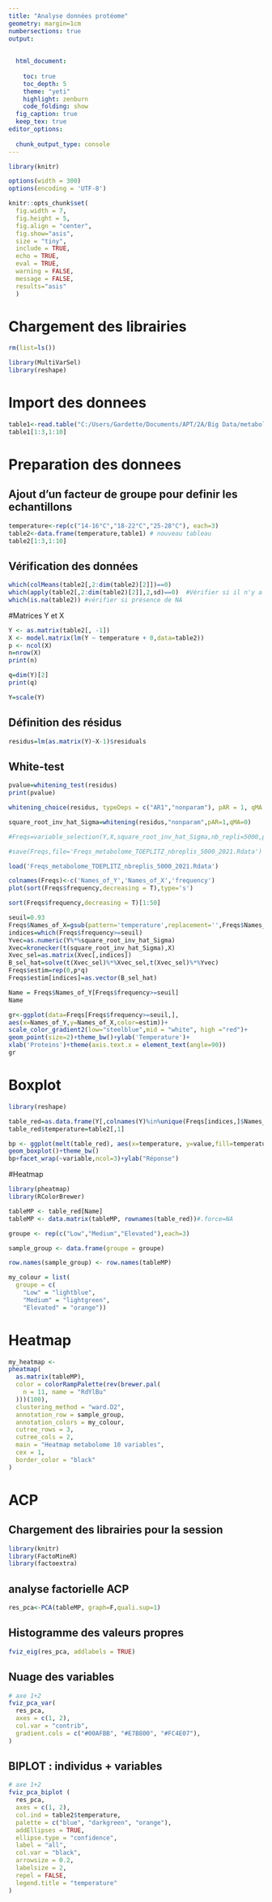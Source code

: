 ---
title: "Analyse données protéome"
geometry: margin=1cm
numbersections: true
output:
  
  
  html_document: 
    
    toc: true
    toc_depth: 5
    theme: "yeti"
    highlight: zenburn
    code_folding: show
  fig_caption: true
  keep_tex: true
editor_options: 
  
  chunk_output_type: console
---

```{r setup, include=FALSE}

library(knitr)

options(width = 300)
options(encoding = 'UTF-8')

knitr::opts_chunk$set(
  fig.width = 7,
  fig.height = 5,
  fig.align = "center",
  fig.show="asis",
  size = "tiny",
  include = TRUE,
  echo = TRUE,
  eval = TRUE,
  warning = FALSE,
  message = FALSE,
  results="asis"
  )

```

# Chargement des librairies

```{r}
rm(list=ls())

library(MultiVarSel)
library(reshape)
```

# Import des donnees

```{r}

table1<-read.table("C:/Users/Gardette/Documents/APT/2A/Big Data/metabolome/metabolome_Ath.csv", sep=";", header=T, dec=".",row.names=1)
table1[1:3,1:10]
```

# Preparation des donnees

## Ajout d'un facteur de groupe pour definir les echantillons

```{r}

temperature<-rep(c("14-16°C","18-22°C","25-28°C"), each=3)
table2<-data.frame(temperature,table1) # nouveau tableau
table2[1:3,1:10]
```


## Vérification des données

```{r}
which(colMeans(table2[,2:dim(table2)[2]])==0)
which(apply(table2[,2:dim(table2)[2]],2,sd)==0)  #Vérifier si il n'y a pas de colonne nulle
which(is.na(table2)) #vérifier si présence de NA
```

#Matrices Y et X

```{r}
Y <- as.matrix(table2[, -1])
X <- model.matrix(lm(Y ~ temperature + 0,data=table2))
p <- ncol(X)
n=nrow(X)
print(n)
```

```{r}
q=dim(Y)[2]
print(q)
```

```{r}
Y=scale(Y)
```

## Définition des résidus

```{r}
residus=lm(as.matrix(Y)~X-1)$residuals
```

## White-test
```{r}
pvalue=whitening_test(residus)
print(pvalue)
```

```{r}
whitening_choice(residus, typeDeps = c("AR1","nonparam"), pAR = 1, qMA = 0)
```

```{r}
square_root_inv_hat_Sigma=whitening(residus,"nonparam",pAR=1,qMA=0)
```

```{r}
#Freqs=variable_selection(Y,X,square_root_inv_hat_Sigma,nb_repli=5000,parallel=FALSE)
```

```{r}
#save(Freqs,file='Freqs_metabolome_TOEPLITZ_nbreplis_5000_2021.Rdata')
```

```{r}
load('Freqs_metabolome_TOEPLITZ_nbreplis_5000_2021.Rdata')
```

```{r}
colnames(Freqs)<-c('Names_of_Y','Names_of_X','frequency')
plot(sort(Freqs$frequency,decreasing = T),type='s')
```

```{r}
sort(Freqs$frequency,decreasing = T)[1:50]
```

```{r}
seuil=0.93
Freqs$Names_of_X=gsub(pattern='temperature',replacement='',Freqs$Names_of_X)
indices=which(Freqs$frequency>=seuil)
Yvec=as.numeric(Y%*%square_root_inv_hat_Sigma)
Xvec=kronecker(t(square_root_inv_hat_Sigma),X)
Xvec_sel=as.matrix(Xvec[,indices])
B_sel_hat=solve(t(Xvec_sel)%*%Xvec_sel,t(Xvec_sel)%*%Yvec)
Freqs$estim=rep(0,p*q)
Freqs$estim[indices]=as.vector(B_sel_hat)

```

```{r}
Name = Freqs$Names_of_Y[Freqs$frequency>=seuil]
Name

```


```{r}
gr<-ggplot(data=Freqs[Freqs$frequency>=seuil,],
aes(x=Names_of_Y,y=Names_of_X,color=estim))+
scale_color_gradient2(low="steelblue",mid = "white", high ="red")+
geom_point(size=2)+theme_bw()+ylab('Temperature')+
xlab('Proteins')+theme(axis.text.x = element_text(angle=90))
gr
```


# Boxplot

```{r}
library(reshape)
```

```{r}
table_red=as.data.frame(Y[,colnames(Y)%in%unique(Freqs[indices,]$Names_of_Y)])
table_red$temperature=table2[,1]
```

```{r}
bp <- ggplot(melt(table_red), aes(x=temperature, y=value,fill=temperature)) +
geom_boxplot()+theme_bw()
bp+facet_wrap(~variable,ncol=3)+ylab("Réponse")
```
#Heatmap

```{r}
library(pheatmap)
library(RColorBrewer)
```

```{r}
tableMP <- table_red[Name]
tableMP <- data.matrix(tableMP, rownames(table_red))#.force=NA 
```

```{r}

groupe <- rep(c("Low","Medium","Elevated"),each=3)

sample_group <- data.frame(groupe = groupe)

row.names(sample_group) <- row.names(tableMP)

my_colour = list(
  groupe = c(
    "Low" = "lightblue",
    "Medium" = "lightgreen",
    "Elevated" = "orange"))

```


# Heatmap

```{r}
my_heatmap <- 
pheatmap(
  as.matrix(tableMP),
  color = colorRampPalette(rev(brewer.pal(
    n = 11, name = "RdYlBu"
  )))(100),
  clustering_method = "ward.D2",
  annotation_row = sample_group,
  annotation_colors = my_colour,
  cutree_rows = 3,
  cutree_cols = 2,
  main = "Heatmap metabolome 10 variables",
  cex = 1,
  border_color = "black"
)
```

# ACP

## Chargement des librairies pour la session

```{r}
library(knitr)
library(FactoMineR)
library(factoextra)
```

## analyse factorielle ACP

```{r}
res_pca<-PCA(tableMP, graph=F,quali.sup=1)
```

## Histogramme des valeurs propres

```{r}
fviz_eig(res_pca, addlabels = TRUE)
```

## Nuage des variables

```{r}
# axe 1+2
fviz_pca_var(
  res_pca,
  axes = c(1, 2),
  col.var = "contrib",
  gradient.cols = c("#00AFBB", "#E7B800", "#FC4E07"),
)
```


## BIPLOT : individus + variables

```{r}
# axe 1+2
fviz_pca_biplot (
  res_pca,
  axes = c(1, 2),
  col.ind = table2$temperature,
  palette = c("blue", "darkgreen", "orange"),
  addEllipses = TRUE,
  ellipse.type = "confidence",
  label = "all",
  col.var = "black",
  arrowsize = 0.2,
  labelsize = 2,
  repel = FALSE,
  legend.title = "temperature"
)
```


